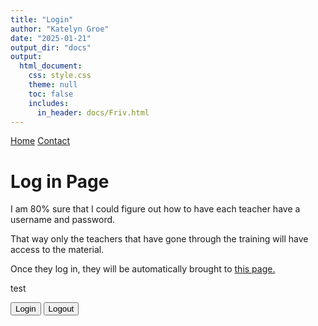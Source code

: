 ```yaml
---
title: "Login"
author: "Katelyn Groe"
date: "2025-01-21"
output_dir: "docs"
output:
  html_document:
    css: style.css
    theme: null
    toc: false
    includes:
      in_header: docs/Friv.html
---
```


<nav>
  <a href="index.html">Home</a>
  <a href="contact.html">Contact</a>
</nav>

# Log in Page

I am 80% sure that I could figure out how to have each teacher have a username and password.  

That way only the teachers that have gone through the training will have access to the material.

Once they log in, they will be automatically brought to [this page.](Modules.html)

test

<!-- Load Auth0 and authentication script -->
<script src="https://cdn.auth0.com/js/auth0-spa-js/1.22/auth0-spa-js.production.js"></script>
<script src="auth.js"></script>

<button onclick="login()">Login</button>
<button onclick="logout()">Logout</button>
